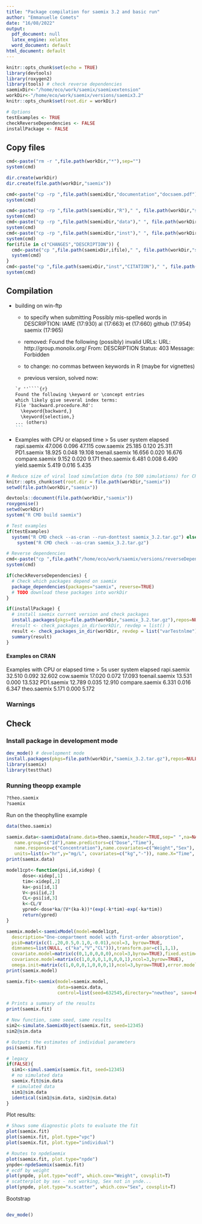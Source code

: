 ```yaml
---
title: "Package compilation for saemix 3.2 and basic run"
author: "Emmanuelle Comets"
date: "16/08/2022"
output:
  pdf_document: null
  latex_engine: xelatex
  word_document: default
html_document: default
---
```

  
```r
knitr::opts_chunk$set(echo = TRUE)
library(devtools)
library(roxygen2)
library(tools) # check reverse dependencies
saemixDir<-"/home/eco/work/saemix/saemixextension"
workDir<-"/home/eco/work/saemix/versions/saemix3.2"
knitr::opts_chunk$set(root.dir = workDir)

# Options
testExamples <- TRUE
checkReverseDependencies <- FALSE
installPackage <- FALSE

```

## Copy files

```r
cmd<-paste("rm -r ",file.path(workDir,"*"),sep="")
system(cmd)

dir.create(workDir)
dir.create(file.path(workDir,"saemix"))

cmd<-paste("cp -rp ",file.path(saemixDir,"documentation","docsaem.pdf")," ",file.path(saemixDir,"inst","userguide_saemix3.pdf"),sep="")
system(cmd)

cmd<-paste("cp -rp ",file.path(saemixDir,"R")," ", file.path(workDir,"saemix","/"),sep="")
system(cmd)
cmd<-paste("cp -rp ",file.path(saemixDir,"data")," ", file.path(workDir,"saemix","/"),sep="")
system(cmd)
cmd<-paste("cp -rp ",file.path(saemixDir,"inst")," ", file.path(workDir,"saemix","/"),sep="")
system(cmd)
for(ifile in c("CHANGES","DESCRIPTION")) {
  cmd<-paste("cp ",file.path(saemixDir,ifile)," ", file.path(workDir,"saemix"),sep="")
  system(cmd)
}
cmd<-paste("cp ",file.path(saemixDir,"inst","CITATION")," ", file.path(workDir,"saemix","inst"),sep="")
system(cmd)

```

## Compilation

- building on win-ftp
  - to specify when submitting
Possibly mis-spelled words in DESCRIPTION:
  IAME (17:930)
  al (17:663)
  et (17:660)
  github (17:954)
  saemix (17:965)

  - removed:
Found the following (possibly) invalid URLs:
  URL: http://group.monolix.org/
    From: DESCRIPTION
    Status: 403
    Message: Forbidden

  - to change: no commas between keywords in R (maybe for vignettes)
  - previous version, solved now:
````markdown
`r ''````{r}
Found the following \keyword or \concept entries
which likely give several index terms:
  File 'backward.procedure.Rd':
    \keyword{backward,}
    \keyword{selection,}
... (others)
```
````

- Examples with CPU or elapsed time > 5s
                 user system elapsed
rapi.saemix    47.006  0.096  47.115
cow.saemix     25.185  0.120  25.311
PD1.saemix     18.925  0.048  19.108
toenail.saemix 16.656  0.020  16.676
compare.saemix  9.152  0.020   9.171
theo.saemix     6.481  0.008   6.490
yield.saemix    5.419  0.016   5.435


```r
# Reduce size of viral load simulation data (to 500 simulations) for CRAN
knitr::opts_chunk$set(root.dir = file.path(workDir,"saemix"))
setwd(file.path(workDir,"saemix"))

devtools::document(file.path(workDir,"saemix"))
roxygenise()
setwd(workDir)
system("R CMD build saemix")

# Test examples
if(testExamples) 
  system("R CMD check --as-cran --run-donttest saemix_3.2.tar.gz") else 
    system("R CMD check --as-cran saemix_3.2.tar.gz")

# Reverse dependencies
cmd<-paste("cp ",file.path("/home/eco/work/saemix/versions/reverseDependencies/varTestnlme_1.3.0.tar.gz")," ", file.path(workDir),sep="")
system(cmd)

if(checkReverseDependencies) {
  # Check which packages depend on saemix
  package_dependencies(packages="saemix", reverse=TRUE)
  # TODO download these packages into workDir
}

if(installPackage) {  
  # install saemix current version and check packages
  install.packages(pkgs=file.path(workDir,"saemix_3.2.tar.gz"),repos=NULL)
  #result <- check_packages_in_dir(workDir, revdep = list() )
  result <- check_packages_in_dir(workDir, revdep = list("varTestnlme") )
  summary(result)
}
```


#### Examples on CRAN

Examples with CPU or elapsed time > 5s
                 user system elapsed
rapi.saemix    32.510  0.092  32.602
cow.saemix     17.020  0.072  17.093
toenail.saemix 13.531  0.000  13.532
PD1.saemix     12.789  0.035  12.910
compare.saemix  6.331  0.016   6.347
theo.saemix     5.171  0.000   5.172

### Warnings

## Check

### Install package in development mode
  
```r
dev_mode() # development mode
install.packages(pkgs=file.path(workDir,"saemix_3.2.tar.gz"),repos=NULL)
library(saemix)
library(testthat)
```

### Running theopp example

```r
?theo.saemix
?saemix
```

Run on the theophylline example

```r
data(theo.saemix)

saemix.data<-saemixData(name.data=theo.saemix,header=TRUE,sep=" ",na=NA,
   name.group=c("Id"),name.predictors=c("Dose","Time"),
   name.response=c("Concentration"),name.covariates=c("Weight","Sex"),
   units=list(x="hr",y="mg/L", covariates=c("kg","-")), name.X="Time", verbose=FALSE)
print(saemix.data)

model1cpt<-function(psi,id,xidep) { 
	  dose<-xidep[,1]
	  tim<-xidep[,2]  
	  ka<-psi[id,1]
	  V<-psi[id,2]
	  CL<-psi[id,3]
	  k<-CL/V
	  ypred<-dose*ka/(V*(ka-k))*(exp(-k*tim)-exp(-ka*tim))
	  return(ypred)
}

saemix.model<-saemixModel(model=model1cpt,
  description="One-compartment model with first-order absorption", 
  psi0=matrix(c(1.,20,0.5,0.1,0,-0.01),ncol=3, byrow=TRUE,
  dimnames=list(NULL, c("ka","V","CL"))),transform.par=c(1,1,1),
  covariate.model=matrix(c(0,1,0,0,0,0),ncol=3,byrow=TRUE),fixed.estim=c(1,1,1),
  covariance.model=matrix(c(1,0,0,0,1,0,0,0,1),ncol=3,byrow=TRUE),
  omega.init=matrix(c(1,0,0,0,1,0,0,0,1),ncol=3,byrow=TRUE),error.model="constant", verbose=FALSE)
print(saemix.model)

saemix.fit<-saemix(model=saemix.model,
                   data=saemix.data,
                   control=list(seed=632545,directory="newtheo", save=FALSE,save.graphs=FALSE, warnings=FALSE))

# Prints a summary of the results
print(saemix.fit)

# New function, same seed, same results
sim2<-simulate.SaemixObject(saemix.fit, seed=12345)
sim2@sim.data

# Outputs the estimates of individual parameters
psi(saemix.fit)

# legacy
if(FALSE){
  sim1<-simul.saemix(saemix.fit, seed=12345)
  # no simulated data
  saemix.fit@sim.data
  # simulated data
  sim1@sim.data
  identical(sim1@sim.data, sim2@sim.data)
}
```

Plot results:

```r
# Shows some diagnostic plots to evaluate the fit
plot(saemix.fit)
plot(saemix.fit, plot.type="vpc")
plot(saemix.fit, plot.type="individual")

# Routes to npdeSaemix
plot(saemix.fit, plot.type="npde")
ynpde<-npdeSaemix(saemix.fit)
# ecdf by weight
plot(ynpde, plot.type="ecdf", which.cov="Weight", covsplit=T)
# scatterplot by sex - not working, Sex not in ynde...
plot(ynpde, plot.type="x.scatter", which.cov="Sex", covsplit=T)

```

Bootstrap

```r

```


```r
dev_mode()
```

